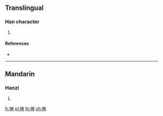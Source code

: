 ==Translingual==

===Han character===
{{Han char|rn=75|rad=木|as=11|sn=15|four=44934|canj=DKKK}}

# {{defn|Han|sort=木11}}

====References====
* {{Han ref|kx=0549.130|dkj=15412|dj=0937.110|hdz=21278.050|uh=6A09|ud=27145|bh=E5E6|bd=58854}}

----

==Mandarin==

===Hanzi===
{{cmn-hanzi|pin=[[shuǎng]] ([[shuang3]])|wg=shuang<sup>3</sup>}}

# {{defn|lang=cmn|sort=木11}}

[[fr:樉]]
[[pl:樉]]
[[th:樉]]
[[zh:樉]]